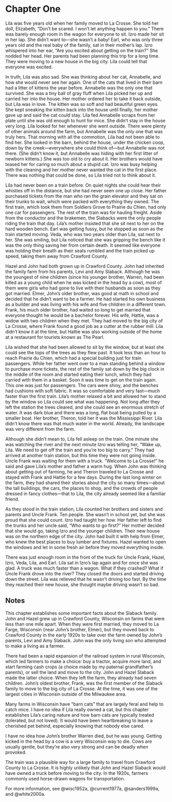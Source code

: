 # Chapter One 

Lila was five years old when her family moved to La Crosse. She told her doll, Elizabeth, "Don’t be scared. I won’t let anything happen to you." There was barely enough room in the wagon for everyone to sit. Izro made her sit in her lap. She didn’t want to---she wasn’t a baby! Earl, who was only three years old and the real baby of the family, sat in their mother's lap. Izro whispered into her ear, "Are you excited about getting on the train?" She nodded her head. Her parents had been planning this trip for a long time. They were moving to a new house in the big city. Lila could tell that everyone was excited.

In truth, Lila was also sad. She was thinking about her cat, Annabelle, and how she would never see her again. One of the cats that lived in their barn had a litter of kittens the year before. Annabelle was the only one that survived. She was a tiny ball of gray fluff when Lila picked her up and carried her into the house. Her mother ordered her to take it back outside, but Lila was in love. The kitten was so soft and had beautiful green eyes. She kept sneaking the kitten back into the house until finally, her mother gave up and said the cat could stay. Lila fed Annabelle scraps from her plate until she was old enough to hunt for mice. She didn't stay in the house very long. Lila looked for her whenever she went outside. There were plenty of other animals around the farm, but Annabelle was the only one that was truly hers. That morning with all the commotion, Lila had not been able to find her. She looked in the barn, behind the house, under the chicken coop, down by the creek---everywhere she could think of---but Annabelle was not there. (She didn't know it, but Annabelle was hiding with her first litter of newborn kittens.) She was too old to cry about it. Her brothers would have teased her for caring so much about a stupid cat. Izro was busy helping with the cleaning and her mother never wanted the cat in the first place. There was nothing that could be done, so Lila tried not to think about it.

Lila had never been on a train before. On quiet nights she could hear their whistles off in the distance, but she had never seen one up close. Her father purchased tickets from the man who ran the grain elevator and they sat on their trunks to wait, which were packed with everything they owned. The first train, which took them from Soldiers Grove to Prairie du Chien, had only one car for passengers. The rest of the train was for hauling freight. Aside from the conductor and the brakemen, the Slabacks were the only people riding the train that day. Lila's mother insisted that she sit next to her on the hard wooden bench. Earl was getting fussy, but he stopped as soon as the train started moving. Veda, who was two years older than Lila, sat next to her. She was smiling, but Lila noticed that she was gripping the bench like it was the only thing saving her from certain death. It seemed like everyone was holding their breath as their seats rumbled and the train picked up speed, taking them away from Crawford County.

Hazel and John had both grown up in Crawford County. John had inherited the family farm from his parents, Levi and Amy Slaback. Although he was the youngest of nine children (since his younger brother, Warren, had been killed as a young child when he was kicked in the head by a cow), most of them were girls who had gone to live with their husbands as soon as they got married. Elmer, John's older brother, was good at math in school and decided that he didn't want to be a farmer. He had started his own business as a builder and was living with his wife and five children in a different town. Frank, his much older brother, had waited so long to get married that everyone thought he would be a bachelor forever. His wife, Hattie, was a widow with two children when they met. They had moved to the big city of La Crosse, where Frank found a good job as a cutter at the rubber mill. Lila didn't know it at the time, but Hattie was also working outside of the home at a restaurant for tourists known as The Pearl.

Lila wished that she had been allowed to sit by the window, but at least she could see the tops of the trees as they flew past. It took less than an hour to reach Prairie du Chien, which had a special building just for train passengers. While her father went over to a man standing behind a window to purchase more tickets, the rest of the family sat down by the big clock in the middle of the room and started eating their lunch, which they had carried with them in a basket. Soon it was time to get on the train again. This one was just for passengers. The cars were shiny, and the benches had cushions with soft fabric. It was so comfortable and very fast---much faster than the first train. Lila's mother relaxed a bit and allowed her to stand by the window so Lila could see what was happening. Not long after they left the station the trees cleared, and she could see an enormous stretch of water. It was dark blue and there was a long, flat boat being pulled by a smaller boat. Her brother, Theron, told her it was the Mississippi River. Lila didn’t know there was that much water in the world. Already, the landscape was very different from the farm.

Although she didn't mean to, Lila fell asleep on the train. One minute she was watching the river and the next minute Izro was telling her, "Wake up, Lila. We need to get off the train and you’re too big to carry." They had arrived at another train station, but this time they were not going inside. Uncle Frank was waiting for them with a truck. "Welcome to La Crosse!" he said and gave Lila's mother and father a warm hug. When John was thinking about getting out of farming, he and Theron traveled to La Crosse and stayed with Frank and Hattie for a few days. During the last long winter on the farm, they had shared their stories about the city so many times---about the tall buildings, the cars, the places to shop, and the crowds of people dressed in fancy clothes---that to Lila, the city already seemed like a familiar friend.

As they stood in the train station, Lila counted her brothers and sisters and parents and Uncle Frank. Ten people. She wasn't in school yet, but she was proud that she could count. Izro had taught her how. Her father left to find the trunks and her uncle said, "Who wants to go first?" Her mother decided that she would go, taking Izro and the younger children. Their new house was on the northern edge of the city. John had built it with help from Elmer, who knew the best places to buy lumber and fixtures. Hazel wanted to open the windows and let in some fresh air before they moved everything inside.

There was just enough room in the front of the truck for Uncle Frank, Hazel, Izro, Veda, Lila, and Earl. Lila sat in Izro's lap again and for once she was glad. A truck was much faster than a wagon. What if they crashed? What if Uncle Frank drove into the river? They closed the doors and started driving down the street. Lila was relieved that he wasn't driving too fast. By the time they reached their new house, she thought maybe driving wasn't so bad. 

## Notes

This chapter establishes some important facts about the Slaback family. John and Hazel grew up in Crawford County, Wisconsin on farms that were less than one mile apart. When they were first married, they moved to La Farge, Wisconsin (near John's brother, Elmer), but they moved back to Crawford County in the early 1920s to take over the farm owned by John's parents, Levi and Amy Slaback. John was the only living son who attempted to make a living as a farmer.

There had been a rapid expansion of the railroad system in rural Wisconsin, which led farmers to make a choice: buy a tractor, acquire more land, and start farming cash crops (a choice made by my paternal grandfather's parents), or sell the land and move to the city. John and Hazel Slaback made the latter choice. When they left the farm, they already had seven children. John's oldest brother, Frank, was the first member of the Slaback family to move to the big city of La Crosse. At the time, it was one of the largest cities in Wisconsin outside of the Milwaukee area.

Many farms in Wisconsin have "barn cats" that are largely feral and help to catch mice. I have no idea if Lila really owned a cat, but this chapter establishes Lila's caring nature and how barn cats are typically treated (tolerated, but not loved). It would have been heartbreaking to leave a cherished pet behind, especially knowing that nobody else cared. 

I have no idea how John's brother Warren died, but he was young. Getting kicked in the head by a cow is a very Wisconsin way to die. Cows are usually gentle, but they're also very strong and can be deadly when provoked. 

The train was a plausible way for a large family to travel from Crawford County to La Crosse. It is highly unlikely that John and Hazel Slaback would have owned a truck before moving to the city. In the 1920s, farmers commonly used horse-drawn wagons for transportation. 

For more information, see @wisc1952a, @current1977a, @sanders1999a, and @white2000a.
